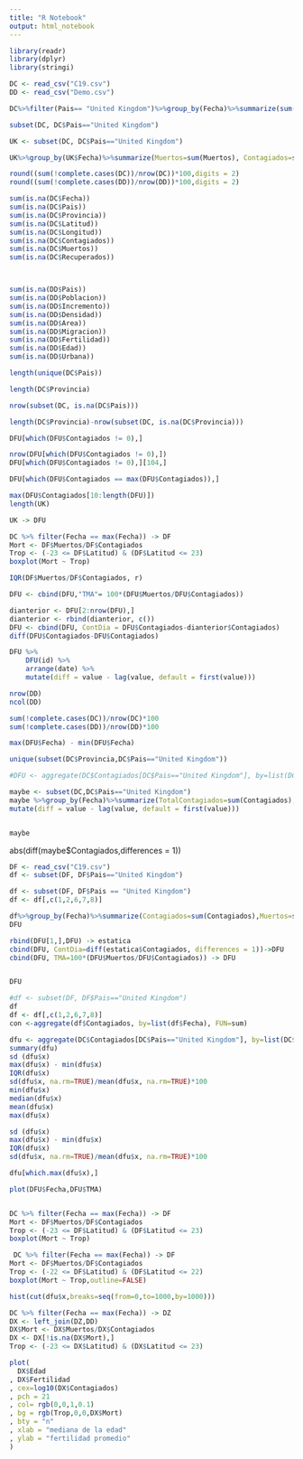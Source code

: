 ```yaml
---
title: "R Notebook"
output: html_notebook
---
```


```r
library(readr)
library(dplyr)
library(stringi)
```

```r
DC <- read_csv("C19.csv")
DD <- read_csv("Demo.csv")
```

```r
DC%>%filter(Pais== "United Kingdom")%>%group_by(Fecha)%>%summarize(sum(Muertos))
```


```r
subset(DC, DC$Pais=="United Kingdom")
```



```r
UK <- subset(DC, DC$Pais=="United Kingdom")
```



```r
UK%>%group_by(UK$Fecha)%>%summarize(Muertos=sum(Muertos), Contagiados=sum(Contagiados),Recuperados=sum(Recuperados)) -> DFU
```



```r
round((sum(!complete.cases(DC))/nrow(DC))*100,digits = 2)
round((sum(!complete.cases(DD))/nrow(DD))*100,digits = 2)

```

```r
sum(is.na(DC$Fecha))
sum(is.na(DC$Pais))
sum(is.na(DC$Provincia))
sum(is.na(DC$Latitud))
sum(is.na(DC$Longitud))
sum(is.na(DC$Contagiados))
sum(is.na(DC$Muertos))
sum(is.na(DC$Recuperados))




```



```r
sum(is.na(DD$Pais))
sum(is.na(DD$Poblacion))
sum(is.na(DD$Incremento))
sum(is.na(DD$Densidad))
sum(is.na(DD$Area))
sum(is.na(DD$Migracion))
sum(is.na(DD$Fertilidad))
sum(is.na(DD$Edad))
sum(is.na(DD$Urbana))

```





```r
length(unique(DC$Pais))
```

```r
length(DC$Provincia)
```

```r
nrow(subset(DC, is.na(DC$Pais)))
```

```r
length(DC$Provincia)-nrow(subset(DC, is.na(DC$Provincia)))

```


```r

DFU[which(DFU$Contagiados != 0),]
```

```r
nrow(DFU[which(DFU$Contagiados != 0),])
DFU[which(DFU$Contagiados != 0),][104,]

```




```r
DFU[which(DFU$Contagiados == max(DFU$Contagiados)),]
```



```r
max(DFU$Contagiados[10:length(DFU)])
length(UK)

```


```r
UK -> DFU
```



```r
DC %>% filter(Fecha == max(Fecha)) -> DF
Mort <- DF$Muertos/DF$Contagiados
Trop <- (-23 <= DF$Latitud) & (DF$Latitud <= 23)
boxplot(Mort ~ Trop)
```

```r
IQR(DF$Muertos/DF$Contagiados, r)
```


```r
DFU <- cbind(DFU,"TMA"= 100*(DFU$Muertos/DFU$Contagiados))
```


```r

dianterior <- DFU[2:nrow(DFU),]
dianterior <- rbind(dianterior, c())
DFU <- cbind(DFU, ContDia = DFU$Contagiados-dianterior$Contagiados)
diff(DFU$Contagiados-DFU$Contagiados)
```

```r
DFU %>%
    DFU(id) %>%
    arrange(date) %>%
    mutate(diff = value - lag(value, default = first(value)))

```



```r
nrow(DD)
ncol(DD)

```


```r
sum(!complete.cases(DC))/nrow(DC)*100
sum(!complete.cases(DD))/nrow(DD)*100

```

```r
max(DFU$Fecha) - min(DFU$Fecha)

```



```r
unique(subset(DC$Provincia,DC$Pais=="United Kingdom"))
```


```r
#DFU <- aggregate(DC$Contagiados[DC$Pais=="United Kingdom"], by=list(DC$Fecha[DC$Pais=="United Kingdom"]),    FUN=sum, na.rm=TRUE)

```


```r
maybe <- subset(DC,DC$Pais=="United Kingdom")
maybe %>%group_by(Fecha)%>%summarize(TotalContagiados=sum(Contagiados),TotalRecuperados=sum(Recuperados),TotalMuertos=sum(Muertos))
mutate(diff = value - lag(value, default = first(value)))



```

```r
maybe

```

abs(diff(maybe$Contagiados,differences = 1))


```r
DF <- read_csv("C19.csv")
df <- subset(DF, DF$Pais=="United Kingdom")
```



```r
df <- subset(DF, DF$Pais == "United Kingdom")
df <- df[,c(1,2,6,7,8)]

```


```r
df%>%group_by(Fecha)%>%summarize(Contagiados=sum(Contagiados),Muertos=sum(Muertos),Recuperados=sum(Recuperados)) -> DFU
DFU

```
```r
rbind(DFU[1,],DFU) -> estatica
cbind(DFU, ContDia=diff(estatica$Contagiados, differences = 1))->DFU
cbind(DFU, TMA=100*(DFU$Muertos/DFU$Contagiados)) -> DFU



```


```r
DFU
```

```r
#df <- subset(DF, DF$Pais=="United Kingdom")
df
df <- df[,c(1,2,6,7,8)]
con <-aggregate(df$Contagiados, by=list(df$Fecha), FUN=sum)


```

```r
dfu <- aggregate(DC$Contagiados[DC$Pais=="United Kingdom"], by=list(DC$Fecha[DC$Pais=="United Kingdom"]),    FUN=sum, na.rm=TRUE) 
summary(dfu)
sd (dfu$x)
max(dfu$x) - min(dfu$x)
IQR(dfu$x)
sd(dfu$x, na.rm=TRUE)/mean(dfu$x, na.rm=TRUE)*100 
min(dfu$x)
median(dfu$x)
mean(dfu$x)
max(dfu$x)

```

```r
sd (dfu$x)
max(dfu$x) - min(dfu$x)
IQR(dfu$x)
sd(dfu$x, na.rm=TRUE)/mean(dfu$x, na.rm=TRUE)*100 

```


```r
dfu[which.max(dfu$x),]
```



```r
plot(DFU$Fecha,DFU$TMA)

```



```r
```


```r
DC %>% filter(Fecha == max(Fecha)) -> DF
Mort <- DF$Muertos/DF$Contagiados
Trop <- (-23 <= DF$Latitud) & (DF$Latitud <= 23)
boxplot(Mort ~ Trop)
```

```r
 DC %>% filter(Fecha == max(Fecha)) -> DF 
Mort <- DF$Muertos/DF$Contagiados 
Trop <- (-22 <= DF$Latitud) & (DF$Latitud <= 22) 
boxplot(Mort ~ Trop,outline=FALSE)

```





```r
hist(cut(dfu$x,breaks=seq(from=0,to=1000,by=1000)))
```




```r
DC %>% filter(Fecha == max(Fecha)) -> DZ
DX <- left_join(DZ,DD)
DX$Mort <- DX$Muertos/DX$Contagiados
DX <- DX[!is.na(DX$Mort),]
Trop <- (-23 <= DX$Latitud) & (DX$Latitud <= 23)

plot(
  DX$Edad
, DX$Fertilidad
, cex=log10(DX$Contagiados)
, pch = 21
, col= rgb(0,0,1,0.1)
, bg = rgb(Trop,0,0,DX$Mort)
, bty = "n"
, xlab = "mediana de la edad"
, ylab = "fertilidad promedio"
)
```

